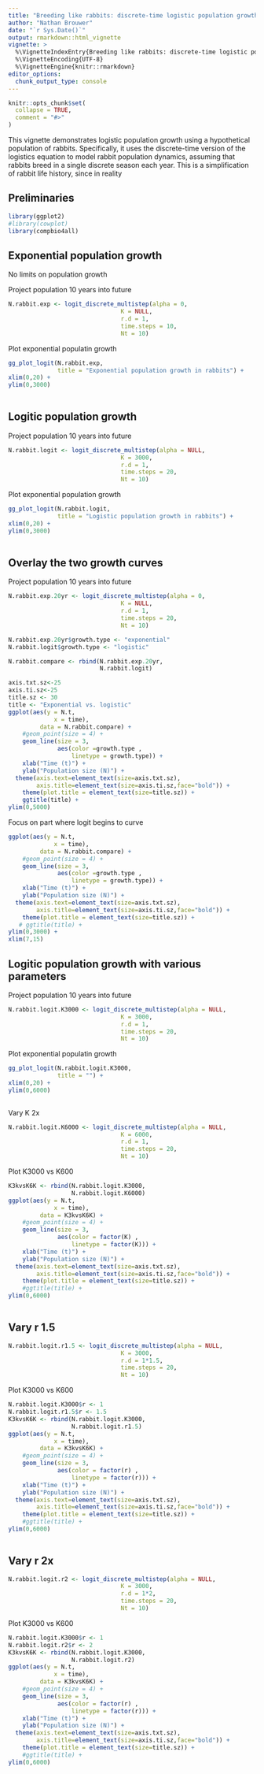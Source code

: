```yaml
---
title: "Breeding like rabbits: discrete-time logistic population growth"
author: "Nathan Brouwer"
date: "`r Sys.Date()`"
output: rmarkdown::html_vignette
vignette: >
  %\VignetteIndexEntry{Breeding like rabbits: discrete-time logistic population growth}
  %\VignetteEncoding{UTF-8}
  %\VignetteEngine{knitr::rmarkdown}
editor_options: 
  chunk_output_type: console
---
```


```r
knitr::opts_chunk$set(
  collapse = TRUE,
  comment = "#>"
)
```

This vignette demonstrates logistic population growth using a hypothetical population of rabbits.  Specifically, it uses the discrete-time version of the logistics equation to model rabbit population dynamics, assuming that rabbits breed in a single discrete season each year.  This is a simplification of rabbit life history, since in reality

## Preliminaries
```r
library(ggplot2)
#library(cowplot)
library(compbio4all)
```


## Exponential population growth

No limits on population growth

Project population 10 years into future
```r
N.rabbit.exp <- logit_discrete_multistep(alpha = 0, 
                                K = NULL,
                                r.d = 1,
                                time.steps = 10,
                                Nt = 10)

```

Plot exponential populatin growth
```r
gg_plot_logit(N.rabbit.exp,
              title = "Exponential population growth in rabbits") +
xlim(0,20) +
ylim(0,3000) 
        
```



## Logitic population growth

Project population 10 years into future
```r
N.rabbit.logit <- logit_discrete_multistep(alpha = NULL, 
                                K = 3000,
                                r.d = 1,
                                time.steps = 20,
                                Nt = 10)

```

Plot exponential population growth
```r
gg_plot_logit(N.rabbit.logit,
              title = "Logistic population growth in rabbits") +
xlim(0,20) +
ylim(0,3000) 
        
```



## Overlay the two growth curves

Project population 10 years into future
```r
N.rabbit.exp.20yr <- logit_discrete_multistep(alpha = 0, 
                                K = NULL,
                                r.d = 1,
                                time.steps = 20,
                                Nt = 10)

```


```r
N.rabbit.exp.20yr$growth.type <- "exponential"
N.rabbit.logit$growth.type <- "logistic"

N.rabbit.compare <- rbind(N.rabbit.exp.20yr,
                          N.rabbit.logit)

axis.txt.sz<-25
axis.ti.sz<-25
title.sz <- 30
title <- "Exponential vs. logistic"
ggplot(aes(y = N.t,
             x = time),
         data = N.rabbit.compare) +
    #geom_point(size = 4) +
    geom_line(size = 3,
              aes(color =growth.type ,
                  linetype = growth.type)) +
    xlab("Time (t)") +
    ylab("Population size (N)") + 
  theme(axis.text=element_text(size=axis.txt.sz),
        axis.title=element_text(size=axis.ti.sz,face="bold")) +
    theme(plot.title = element_text(size=title.sz)) +
    ggtitle(title) +
ylim(0,5000)
```


Focus on part where logit begins to curve
```r
ggplot(aes(y = N.t,
             x = time),
         data = N.rabbit.compare) +
    #geom_point(size = 4) +
    geom_line(size = 3,
              aes(color =growth.type ,
                  linetype = growth.type)) +
    xlab("Time (t)") +
    ylab("Population size (N)") + 
  theme(axis.text=element_text(size=axis.txt.sz),
        axis.title=element_text(size=axis.ti.sz,face="bold")) +
    theme(plot.title = element_text(size=title.sz)) +
   # ggtitle(title) +
ylim(0,3000) +
xlim(7,15)
```





## Logitic population growth with various parameters

Project population 10 years into future
```r
N.rabbit.logit.K3000 <- logit_discrete_multistep(alpha = NULL, 
                                K = 3000,
                                r.d = 1,
                                time.steps = 20,
                                Nt = 10)


```

Plot exponential populatin growth
```r
gg_plot_logit(N.rabbit.logit.K3000,
              title = "") +
xlim(0,20) +
ylim(0,6000) 
        
```




Vary K 2x
```r
N.rabbit.logit.K6000 <- logit_discrete_multistep(alpha = NULL, 
                                K = 6000,
                                r.d = 1,
                                time.steps = 20,
                                Nt = 10)


```

Plot K3000 vs K600
```r
K3kvsK6K <- rbind(N.rabbit.logit.K3000,
                  N.rabbit.logit.K6000)
ggplot(aes(y = N.t,
             x = time),
         data = K3kvsK6K) +
    #geom_point(size = 4) +
    geom_line(size = 3,
              aes(color = factor(K) ,
                  linetype = factor(K))) +
    xlab("Time (t)") +
    ylab("Population size (N)") + 
  theme(axis.text=element_text(size=axis.txt.sz),
        axis.title=element_text(size=axis.ti.sz,face="bold")) +
    theme(plot.title = element_text(size=title.sz)) +
    #ggtitle(title) +
ylim(0,6000) 
        
```




## Vary r 1.5
```r
N.rabbit.logit.r1.5 <- logit_discrete_multistep(alpha = NULL, 
                                K = 3000,
                                r.d = 1*1.5,
                                time.steps = 20,
                                Nt = 10)


```

Plot K3000 vs K600
```r
N.rabbit.logit.K3000$r <- 1
N.rabbit.logit.r1.5$r <- 1.5
K3kvsK6K <- rbind(N.rabbit.logit.K3000,
                  N.rabbit.logit.r1.5)
ggplot(aes(y = N.t,
             x = time),
         data = K3kvsK6K) +
    #geom_point(size = 4) +
    geom_line(size = 3,
              aes(color = factor(r) ,
                  linetype = factor(r))) +
    xlab("Time (t)") +
    ylab("Population size (N)") + 
  theme(axis.text=element_text(size=axis.txt.sz),
        axis.title=element_text(size=axis.ti.sz,face="bold")) +
    theme(plot.title = element_text(size=title.sz)) +
    #ggtitle(title) +
ylim(0,6000) 
        
```




## Vary r 2x
```r
N.rabbit.logit.r2 <- logit_discrete_multistep(alpha = NULL, 
                                K = 3000,
                                r.d = 1*2,
                                time.steps = 20,
                                Nt = 10)


```

Plot K3000 vs K600
```r
N.rabbit.logit.K3000$r <- 1
N.rabbit.logit.r2$r <- 2
K3kvsK6K <- rbind(N.rabbit.logit.K3000,
                  N.rabbit.logit.r2)
ggplot(aes(y = N.t,
             x = time),
         data = K3kvsK6K) +
    #geom_point(size = 4) +
    geom_line(size = 3,
              aes(color = factor(r) ,
                  linetype = factor(r))) +
    xlab("Time (t)") +
    ylab("Population size (N)") + 
  theme(axis.text=element_text(size=axis.txt.sz),
        axis.title=element_text(size=axis.ti.sz,face="bold")) +
    theme(plot.title = element_text(size=title.sz)) +
    #ggtitle(title) +
ylim(0,6000) 
        
```



